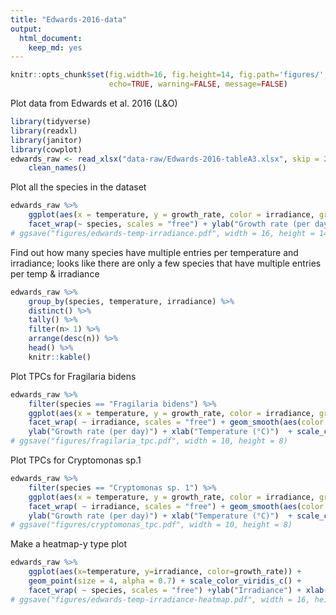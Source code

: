 ```yaml
---
title: "Edwards-2016-data"
output: 
  html_document: 
    keep_md: yes
---
```

```r
knitr::opts_chunk$set(fig.width=16, fig.height=14, fig.path='figures/',
                      echo=TRUE, warning=FALSE, message=FALSE)
```

Plot data from Edwards et al. 2016 (L&O)
```r
library(tidyverse)
library(readxl)
library(janitor)
library(cowplot)
edwards_raw <- read_xlsx("data-raw/Edwards-2016-tableA3.xlsx", skip = 2) %>% 
	clean_names()
```



Plot all the species in the dataset

```r
edwards_raw %>% 
	ggplot(aes(x = temperature, y = growth_rate, color = irradiance, group = irradiance)) + geom_point() + geom_line() +
	facet_wrap(~ species, scales = "free") + ylab("Growth rate (per day)") + xlab("Temperature (°C)")  + scale_color_viridis_c()
# ggsave("figures/edwards-temp-irradiance.pdf", width = 16, height = 14)
```


Find out how many species have multiple entries per temperature and irradiance; looks like there are only a few species that have multiple entries per temp & irradiance
```r
edwards_raw %>% 
	group_by(species, temperature, irradiance) %>% 
	distinct() %>% 
	tally() %>% 
	filter(n> 1) %>% 
	arrange(desc(n)) %>% 
	head() %>% 
	knitr::kable()
```


Plot TPCs for Fragilaria bidens
```r
edwards_raw %>% 
	filter(species == "Fragilaria bidens") %>% 
	ggplot(aes(x = temperature, y = growth_rate, color = irradiance, group = irradiance)) + geom_point() +
	facet_wrap( ~ irradiance, scales = "free") + geom_smooth(aes(color = irradiance)) +
	ylab("Growth rate (per day)") + xlab("Temperature (°C)")  + scale_color_viridis_c()
# ggsave("figures/fragilaria_tpc.pdf", width = 10, height = 8)
```



Plot TPCs for Cryptomonas sp.1
```r
edwards_raw %>% 
	filter(species == "Cryptomonas sp. 1") %>% 
	ggplot(aes(x = temperature, y = growth_rate, color = irradiance, group = irradiance)) + geom_point() +
	facet_wrap( ~ irradiance, scales = "free") + geom_smooth(aes(color = irradiance)) +
	ylab("Growth rate (per day)") + xlab("Temperature (°C)")  + scale_color_viridis_c()
# ggsave("figures/cryptomonas_tpc.pdf", width = 10, height = 8)
```

Make a heatmap-y type plot
```r
edwards_raw %>% 
	ggplot(aes(x=temperature, y=irradiance, color=growth_rate)) + 
	geom_point(size = 4, alpha = 0.7) + scale_color_viridis_c() +
	facet_wrap( ~ species, scales = "free") +ylab("Irradiance") + xlab("Temperature (°C)")
# ggsave("figures/edwards-temp-irradiance-heatmap.pdf", width = 16, height = 14)
```